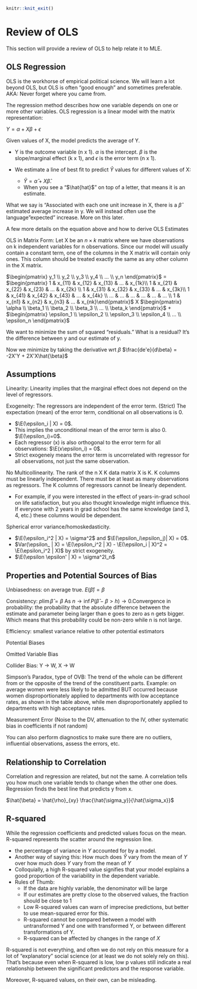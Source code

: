 
```r
knitr::knit_exit()
```

# Review of OLS {#ols}

This section will provide a review of OLS to help relate it to MLE.


## OLS Regression 

OLS is the workhorse of empirical political science. We will learn a lot beyond OLS, but OLS is often "good enough" and sometimes preferable. AKA: Never forget where you came from.

The regression method describes how one variable depends on one or more other variables. OLS regression is a linear model with the matrix representation:


$Y = \alpha + X\beta + \epsilon$


Given values of X, the model predicts the average of Y. 

  - Y is the outcome variable (n x 1). $\alpha$ is the intercept. $\beta$ is the slope/marginal effect (k x 1), and $\epsilon$ is the error term (n x 1).
  - We estimate a line of best fit to predict $\hat{Y}$ values for different values of X: 
    
    * $\hat{Y} = \hat{\alpha} + X\hat{\beta}$. 
    * When you see a "$\hat{hat}$" on top of a letter, that means it is an estimate. 

What we say is "Associated with each one unit increase in X, there is a $\hat{\beta}$ estimated average increase in y. We will instead often use the language "expected" increase. More on this later.


A few more details on the equation above and how to derive OLS Estimates

OLS in Matrix Form:
Let X be an $n \times k$ matrix where we have observations on k independent variables for n observations. Since our model will usually contain a constant term, one of the columns in the X matrix will contain only ones. This column should be treated exactly the same as any other column in the X matrix.
\begin{itemize}
\item Let Y be an $n \times 1$ vector of observations on the dependent variable.
\item Let $\epsilon$ be an $n \times 1$ vector of disturbances or errors.
\item Let $\beta$ be an $k \times 1$ vector of unknown population parameters that we want to estimate.
\end{itemize}


$\begin{pmatrix} y_1 \\ y_2 \\ y_3 \\ y_4 \\ ... \\ y_n \end{pmatrix}$ = $\begin{pmatrix}   1 & x_{11} & x_{12} & x_{13} & ... & x_{1k}\\ 
1 & x_{21} & x_{22} & x_{23} & ... &  x_{2k} \\ 
1 & x_{31} & x_{32} & x_{33} & ... & x_{3k}\\
1 & x_{41} & x_{42} & x_{43} & ... & x_{4k} \\
... & ... & ... & ... & ... & ... \\
1 & x_{n1} & x_{n2} & x_{n3} & ... & x_{nk}\end{pmatrix}$ X $\begin{pmatrix} \alpha \\ \beta_1 \\ \beta_2 \\ \beta_3 \\  ... \\ \beta_k \end{pmatrix}$ + $\begin{pmatrix} \epsilon_1 \\ \epsilon_2 \\ \epsilon_3 \\ \epsilon_4 \\ ... \\ \epsilon_n \end{pmatrix}$

We want to minimize the sum of squared "residuals." What is a residual? It's the difference between y and our estimate of y.

\begin{align*}
e'e &= (Y' - \hat{\beta}'X')(Y - X\hat{\beta})\\
&=Y'Y - \hat{\beta}'X'Y - Y'X\hat{\beta} + \hat{\beta}'X'X\hat{\beta} \\
&= Y'Y - 2\hat{\beta}'X'Y + \hat{\beta}'X'X\hat{\beta}
\end{align*}

Now we minimize by taking the derivative wrt $\beta$
$\frac{de'e}{d\beta} = -2X'Y + 2X'X\hat{\beta}$

 

## Assumptions

Linearity: Linearity implies that the marginal effect does not depend on the level of regressors. 

Exogeneity: The regressors are independent of the error term. (Strict) The expectation (mean) of the error term, conditional on all observations is 0. 

  - $\E(\epsilon_i | X) = 0$. 
  -  This implies the unconditional mean of the error term is also 0. $\E(\epsilon_i)=0$. 
  -  Each regressor (x) is also orthogonal to the error term for all observations: $\E(x\epsilon_i) = 0$. 
  -  Strict exogeneiy means the error term is uncorrelated with regressor for all observations, not just the same observation.

No Multicollinearity. The rank of the n X K data matrix X is K. K columns must be linearly independent. There must be at least as many observations as regressors. The K columns of regressors cannot be linearly dependent. 

  - For example, if you were interested in the effect of years-in-grad school on life satisfaction, but you also thought knowledge might influence this. If everyone with 2 years in grad school has the same knowledge (and 3, 4, etc.) these columns would be dependent. 

Spherical error variance/homoskedasticity. 
  
  - $\E(\epsilon_i^2 | X) = \sigma^2$ and $\E(\epsilon_i\epsilon_j)| X) = 0$. 
  - $Var(\epsilon_ | X) = \E(\epsilon_i^2 | X) - \E(\epsilon_i | X)^2 = \E(\epsilon_i^2 | X)$ by strict exogeneity. 
  - $\E(\epsilon \epsilon' | X) = \sigma^2I_n$



## Properties and Potential Sources of Bias

Unbiasedness: on average true. $E(\hat{\beta}) = \beta$

Consistency: $p\lim \hat{\beta} =\beta$ As $n \rightarrow \inf P(\hat{\beta} - \beta > h) \rightarrow 0$.Convergence in probability: the probability that the absolute difference between the estimate and parameter being larger
than e goes to zero as n gets bigger. Which means that this probability could be non-zero
while n is not large.

Efficiency: smallest variance relative to other potential estimators

Potential Biases

Omitted Variable Bias

Collider Bias: Y $\rightarrow$ W, X $\rightarrow$ W

Simpson's Paradox, type of OVB: The trend of the whole can be different from or the opposite of the trend of the constituent parts. Example: on average women were less likely to be admitted BUT occurred because women disproportionately applied to departments with low acceptance rates, as shown in the table above, while men disproportionately applied to departments with high acceptance rates. 

Measurement Error (Noise to the DV, attenuation to the IV, other systematic bias in coefficients if not random)


You can also perform diagnostics to make sure there are no outliers, influential observations, assess the errors, etc.

## Relationship to Correlation

Correlation and regression are related, but not the same. A correlation tells you how much one variable tends to change when the other one does. Regression finds the best line that predicts y from x.

$\hat{\beta} = \hat{\rho}_{xy} \frac{\hat{\sigma_y}}{\hat{\sigma_x}}$


## R-squared


While the regression coefficients and predicted values focus on the mean. R-squared represents the scatter around the regression line.

  - the percentage of variance in $Y$ accounted for by a model.
  - Another way of saying this: How much does $\hat Y$ vary from the mean of $Y$ over how much does $Y$ vary from the mean of $Y$
  - Colloquially, a high R-squared value signifies that your model explains a good proportion of the variability in the dependent variable.
  - Rules of Thumb:
    * If the data are highly variable, the denominator will be large
    * If our estimates are pretty close to the observed values, the fraction should be close to 1
    * Low R-squared values can warn of imprecise predictions, but better to use mean-squared error for this.
    * R-squared cannot be compared between a model with untransformed Y and one with transformed Y, or between different transformations of Y. 
    * R-squared can be affected by changes in the range of $X$


R-squared is not everything, and often we do not rely on this measure for a lot of "explanatory" social science (or at least we do not solely rely on this). That's because even when R-squared is low, low p values still indicate a real relationship between the significant predictors and the response variable.


Moreover, R-squared values, on their own, can be misleading.





